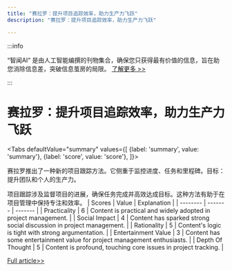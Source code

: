 ```yaml
---
title: "赛拉罗：提升项目追踪效率，助力生产力飞跃"
description: "赛拉罗：提升项目追踪效率，助力生产力飞跃"

---
```



:::info

“智闻AI“ 是由人工智能编撰的刊物集合，确保您只获得最有价值的信息，旨在助您消除信息差，突破信息茧房的局限。  [了解更多 >>](/)

:::

# 赛拉罗：提升项目追踪效率，助力生产力飞跃


<Tabs
	defaultValue="summary"
	values={[
	{label: 'summary', value: 'summary'},
	{label: 'score', value: 'score'},
]}>
<TabItem value="summary">


赛拉罗推出了一种新的项目跟踪方法。它侧重于监控进度、任务和里程碑。目标：提升团队和个人的生产力。

项目跟踪涉及监督项目的进展，确保任务完成并高效达成目标。这种方法有助于在项目管理中保持专注和效率。
</TabItem>
<TabItem value="score">
	| Scores     | Value   | Explanation |
	| -------- | ------- | ------- |
	| Practicality  | 6    | Content is practical and widely adopted in project management.    |
	| Social Impact | 4     | Content has sparked strong social discussion in project management.    |
	| Rationality    | 5    | Content's logic is tight with strong argumentation.    |
	| Entertainment Value    | 3    | Content has some entertainment value for project management enthusiasts.    |
	| Depth Of Thought    | 5    | Content is profound, touching core issues in project tracking.    |
</TabItem>
</Tabs>

[Full article>>](https://www.producthunt.com/posts/celaro)
